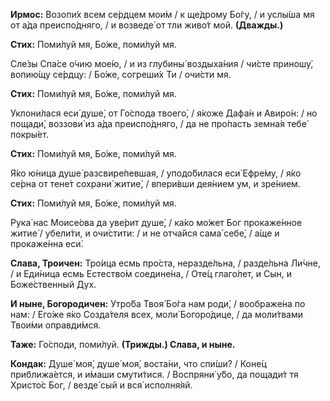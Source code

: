 **Ирмос:** Возопи́х всем се́рдцем мои́м / к ще́дрому Бо́гу, / и услы́ша мя от а́да преиспо́дняго, / и возведе́ от тли живо́т мой. **(Дважды.)**

**Стих:** Поми́луй мя, Бо́же, поми́луй мя.

Сле́зы Спа́се о́чию мое́ю, / и из глубины́ воздыха́ния / чи́сте приношу́, вопию́щу се́рдцу: / Бо́же, согреши́х Ти / очи́сти мя.

**Стих:** Поми́луй мя, Бо́же, поми́луй мя.

Уклони́лася еси́ душе́, от Го́спода твоего́, / я́коже Дафа́н и Авиро́н: / но пощади́, воззови́ из а́да преиспо́дняго, / да не про́пасть земна́я тебе́ покры́ет.

**Стих:** Поми́луй мя, Бо́же, поми́луй мя.

Я́ко ю́ница душе́ разсвире́певшая, / уподо́билася еси́ Ефре́му, / я́ко се́рна от тене́т сохрани́ житие́, / впери́вши дея́нием ум, и зре́нием.

**Стих:** Поми́луй мя, Бо́же, поми́луй мя.

Рука́ нас Моисе́ова да уве́рит душе́, / ка́ко мо́жет Бог прокаже́нное житие́ / убели́ти, и очи́стити: / и не отча́йся сама́ себе́, / а́ще и прокаже́нна еси́.

**Слава, Троичен:** Тро́ица есмь про́ста, неразде́льна, / разде́льна Ли́чне, / и Еди́ница есмь Естество́м соедине́на, / Оте́ц глаго́лет, и Сын, и Боже́ственный Дух.

**И ныне, Богородичен:** Утро́ба Твоя́ Бо́га нам роди́, / воображе́на по нам: / Его́же я́ко Созда́теля всех, моли́ Богоро́дице, / да моли́твами Твои́ми оправди́мся.

**Таже:** Го́споди, поми́луй. **(Трижды.) Слава, и ныне.**

**Кондак:** Душе́ моя́, душе́ моя́, воста́ни, что спи́ши? / Коне́ц приближа́ется, и и́маши смути́тися. / Воспряни́ у́бо, да пощади́т тя Христо́с Бог, / везде́ сый и вся́ исполня́яй.
